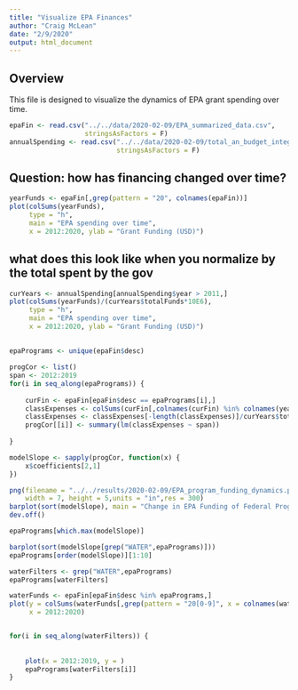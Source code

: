 ```yaml
---
title: "Visualize EPA Finances"
author: "Craig McLean"
date: "2/9/2020"
output: html_document
---
```


## Overview

This file is designed to visualize the dynamics of EPA grant spending over time.

```r
epaFin <- read.csv("../../data/2020-02-09/EPA_summarized_data.csv",
                   stringsAsFactors = F)
annualSpending <- read.csv("../../data/2020-02-09/total_an_budget_integrated.csv", 
                           stringsAsFactors = F)
```

## Question: how has financing changed over time?

```r
yearFunds <- epaFin[,grep(pattern = "20", colnames(epaFin))]
plot(colSums(yearFunds), 
     type = "h", 
     main = "EPA spending over time", 
     x = 2012:2020, ylab = "Grant Funding (USD)")
```

## what does this look like when you normalize by the total spent by the gov

```r
curYears <- annualSpending[annualSpending$year > 2011,]
plot(colSums(yearFunds)/(curYears$totalFunds*10E6), 
     type = "h", 
     main = "EPA spending over time", 
     x = 2012:2020, ylab = "Grant Funding (USD)")
```

## 

```r
epaPrograms <- unique(epaFin$desc)

progCor <- list()
span <- 2012:2019
for(i in seq_along(epaPrograms)) {
    
    curFin <- epaFin[epaFin$desc == epaPrograms[i],]
    classExpenses <- colSums(curFin[,colnames(curFin) %in% colnames(yearFunds)])
    classExpenses <- classExpenses[-length(classExpenses)]/curYears$totalFunds
    progCor[[i]] <- summary(lm(classExpenses ~ span))
    
}

modelSlope <- sapply(progCor, function(x) {
    x$coefficients[2,1]
})

png(filename = "../../results/2020-02-09/EPA_program_funding_dynamics.png",
    width = 7, height = 5,units = "in",res = 300)
barplot(sort(modelSlope), main = "Change in EPA Funding of Federal Program\n 2012-2019")
dev.off()

epaPrograms[which.max(modelSlope)]

barplot(sort(modelSlope[grep("WATER",epaPrograms)]))
epaPrograms[order(modelSlope)][1:10]

waterFilters <- grep("WATER",epaPrograms)
epaPrograms[waterFilters]

waterFunds <- epaFin[epaFin$desc %in% epaPrograms,]
plot(y = colSums(waterFunds[,grep(pattern = "20[0-9]", x = colnames(waterFunds))])/curYears$totalFunds,
     x = 2012:2020)


for(i in seq_along(waterFilters)) {
    
    
    plot(x = 2012:2019, y = )
    epaPrograms[waterFilters[i]]
}

```


